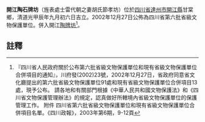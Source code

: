 {{msg:四川省文物保護單位
|名稱 = 開江陶石牌坊
|編號 = 6
|圖片 = 
|級別 = S6
|分類 = 
|時代 = [[清代|清代]]
|地点 = [[四川省|四川省]][[達州市|達州市]][[開江縣|開江縣]]甘棠鄉
|坐標 =
|登錄 = 2002年12月27日
}}
{{msg:四川省文物保護單位
|名稱 = 開江牌坊
|編號 = 723
|圖片 = 
|級別 = 106
|分類 = 
|時代 = [[清代|清代]]
|地点 = [[四川省|四川省]][[開江縣|開江縣]]
|坐標 =
|登錄 = 2006年5月25日
}}
'''開江陶石牌坊'''（旌表處士雷代朝之妻胡氏節孝坊）位於[[四川省|四川省]][[達州市|達州市]][[開江縣|開江縣]]甘棠鄉，清道光甲辰年九月初六日吉立。2002年12月27日公佈為四川省第六批省級文物保護單位。併入開江[[陶牌坊|陶牌坊]]<ref>『四川省人民政府關於公布第六批省級文物保護單位和現有省級文物保護單位合併項目的通知』，川府發(2002)23號，2002年12月27日，省政府同意省文化廳提出的第六批省級文物保護單位91處和現有省級文物保護單位合併項目13處，現予公布。 請各地和有關部門根據《中華人民共和國文物保護法》和《四川省文物保護管理辦法》的規定，認真做好所轄境內省級文物保護單位的保護管理工作。 附件 四川省第六批省級文物保護單位和現有省級文物保護單位合併項目名單。《四川政報》，2003年第6期，9-12頁</ref>。
==註釋==
{{reflist}}
{{文物保護單位小作品}}